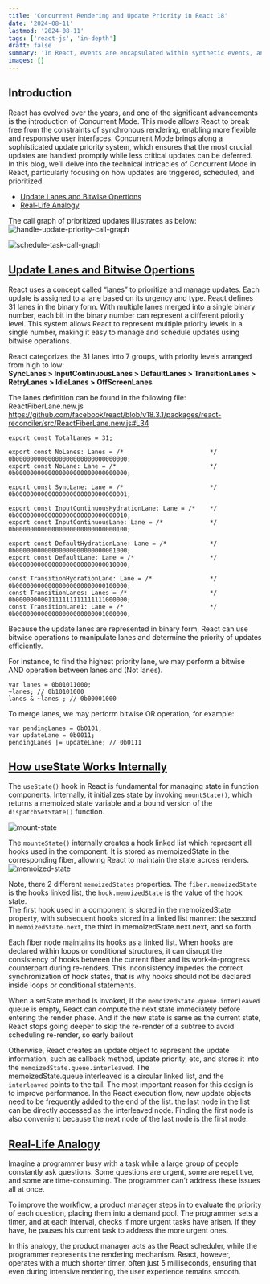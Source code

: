 ```yaml
---
title: 'Concurrent Rendering and Update Priority in React 18'
date: '2024-08-11'
lastmod: '2024-08-11'
tags: ['react-js', 'in-depth']
draft: false
summary: 'In React, events are encapsulated within synthetic events, and instead of attaching event handlers to individual HTML elements, React employs a technique known as event delegation, attaching a single event listener to the root element.'
images: []
---
```


## Introduction
React has evolved over the years, and one of the significant advancements is the introduction of Concurrent Mode. This mode allows React to break free from the constraints of synchronous rendering, enabling more flexible and responsive user interfaces. Concurrent Mode brings along a sophisticated update priority system, which ensures that the most crucial updates are handled promptly while less critical updates can be deferred.\
In this blog, we’ll delve into the technical intricacies of Concurrent Mode in React, particularly focusing on how updates are triggered, scheduled, and prioritized.

- [Update Lanes and Bitwise Opertions](#lanes-and-the-priority-system)
- [Real-Life Analogy](#real-life-analogy)


The call graph of prioritized updates illustrates as below:
![handle-update-priority-call-graph](/static/images/posts/concurrent-mode-and-update-priority-in-react18/handle-update-priority-call-graph.png)

![schedule-task-call-graph](/static/images/posts/concurrent-mode-and-update-priority-in-react18/schedule-task-call-graph.png)





## [Update Lanes and Bitwise Opertions](#lanes-and-the-priority-system)
React uses a concept called “lanes” to prioritize and manage updates. Each update is assigned to a lane based on its urgency and type. React defines 31 lanes in the binary form. With multiple lanes merged into a single binary number, each bit in the binary number can represent a different priority level. This system allows React to represent multiple priority levels in a single number, making it easy to manage and schedule updates using bitwise operations.

React categorizes the 31 lanes into 7 groups, with priority levels arranged from high to low:\
**SyncLanes > InputContinuousLanes > DefaultLanes > TransitionLanes > RetryLanes > IdleLanes > OffScreenLanes**


The lanes definition can be found in the following file:\
ReactFiberLane.new.js https://github.com/facebook/react/blob/v18.3.1/packages/react-reconciler/src/ReactFiberLane.new.js#L34

```
export const TotalLanes = 31;

export const NoLanes: Lanes = /*                        */ 0b0000000000000000000000000000000;
export const NoLane: Lane = /*                          */ 0b0000000000000000000000000000000;

export const SyncLane: Lane = /*                        */ 0b0000000000000000000000000000001;

export const InputContinuousHydrationLane: Lane = /*    */ 0b0000000000000000000000000000010;
export const InputContinuousLane: Lane = /*             */ 0b0000000000000000000000000000100;

export const DefaultHydrationLane: Lane = /*            */ 0b0000000000000000000000000001000;
export const DefaultLane: Lane = /*                     */ 0b0000000000000000000000000010000;

const TransitionHydrationLane: Lane = /*                */ 0b0000000000000000000000000100000;
const TransitionLanes: Lanes = /*                       */ 0b0000000001111111111111111000000;
const TransitionLane1: Lane = /*                        */ 0b0000000000000000000000001000000;

```

Because the update lanes are represented in binary form, React can use bitwise operations to manipulate lanes and determine the priority of updates efficiently.

For instance, to find the highest priority lane, we may perform a bitwise AND operation between lanes and (Not lanes).
```
var lanes = 0b01011000;
~lanes; // 0b10101000
lanes & ~lanes ; // 0b00001000
```


To merge lanes, we may perform bitwise OR operation, for example:
```
var pendingLanes = 0b0101;
var updateLane = 0b0011;
pendingLanes |= updateLane; // 0b0111
```




## [How useState Works Internally](#how-usestate-works-internally)
The `useState()` hook in React is fundamental for managing state in function components. Internally, it initializes state by invoking `mountState()`, which returns a memoized state variable and a bound version of the `dispatchSetState()` function.

![mount-state](/static/images/posts/concurrent-mode-and-update-priority-in-react18/mount-state.png)


The `mounteState()` internally creates a hook linked list which represent all hooks used in the component. It is stored as memoizedState in the corresponding fiber, allowing React to maintain the state across renders.
![memoized-state](/static/images/posts/concurrent-mode-and-update-priority-in-react18/memoized-state.png)


Note, there 2 different `memoizedStates` properties. The `fiber.memoizedState` is the hooks linked list, the `hook.memoizedState` is the value of the hook state.\
The first hook used in a component is stored in the memoizedState property, with subsequent hooks stored in a linked list manner: the second in `memoizedState.next`, the third in memoizedState.next.next, and so forth.

Each fiber node maintains its hooks as a linked list. When hooks are declared within loops or conditional structures, it can disrupt the consistency of hooks between the current fiber and its work-in-progress counterpart during re-renders. This inconsistency impedes the correct synchronization of hook states, that is why hooks should not be declared inside loops or conditional statements.


When a setState method is invoked, if the `memoizedState.queue.interleaved` queue is empty, React can compute the next state immediately before entering the render phase. And if the new state is same as the current state, React stops going deeper to skip the re-render of a subtree to avoid scheduling re-render, so early bailout

Otherwise, React creates an update object to represent the update information, such as callback method, update priority, etc, and stores it into the `memoizedState.queue.interleaved`.  The memoizedState.queue.interleaved is a circular linked list, and the `interleaved` points to the tail. The most important reason for this design is to improve performance. In the React execution flow, new update objects need to be frequently added to the end of the list. the last node in the list can be directly accessed as the interleaved node. Finding the first node is also convenient because the next node of the last node is the first node.





## [Real-Life Analogy](#real-life-analogy)

Imagine a programmer busy with a task while a large group of people constantly ask questions. Some questions are urgent, some are repetitive, and some are time-consuming. The programmer can't address these issues all at once.

To improve the workflow, a product manager steps in to evaluate the priority of each question, placing them into a demand pool. The programmer sets a timer, and at each interval, checks if more urgent tasks have arisen. If they have, he pauses his current task to address the more urgent ones.

In this analogy, the product manager acts as the React scheduler, while the programmer represents the rendering mechanism. React, however, operates with a much shorter timer, often just 5 milliseconds, ensuring that even during intensive rendering, the user experience remains smooth.

